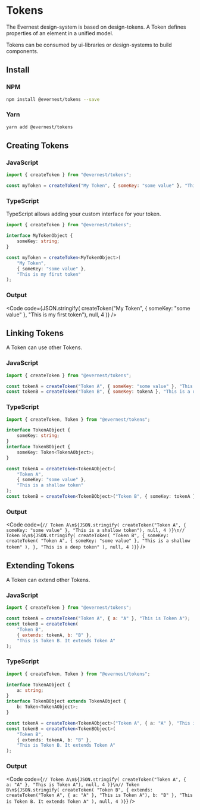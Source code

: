 
<Meta title="Tokens" />

# Tokens

The Evernest design-system is based on design-tokens.
A Token defines properties of an element in a unified model.

Tokens can be consumed by ui-libraries or design-systems to build components.

## Install

### NPM

```bash
npm install @evernest/tokens --save
```
### Yarn

```bash
yarn add @evernest/tokens
```

## Creating Tokens

### JavaScript

```js
import { createToken } from "@evernest/tokens";

const myToken = createToken("My Token", { someKey: "some value" }, "This is my first token");
```

### TypeScript

TypeScript allows adding your custom interface for your token.

```ts
import { createToken } from "@evernest/tokens";

interface MyTokenObject {
	someKey: string;
}

const myToken = createToken<MyTokenObject>(
	"My Token",
	{ someKey: "some value" },
	"This is my first token"
);
```

### Output

<Code
	code={JSON.stringify(
		createToken("My Token", { someKey: "some value" }, "This is my first token"),
		null,
		4
	)}
/>

## Linking Tokens

A Token can use other Tokens.

### JavaScript

```js
import { createToken } from "@evernest/tokens";

const tokenA = createToken("Token A", { someKey: "some value" }, "This is a shallow token");
const tokenB = createToken("Token B", { someKey: tokenA }, "This is a deep token");
```

### TypeScript

```ts
import { createToken, Token } from "@evernest/tokens";

interface TokenAObject {
	someKey: string;
}
interface TokenBObject {
	someKey: Token<TokenAObject>;
}

const tokenA = createToken<TokenAObject>(
	"Token A",
	{ someKey: "some value" },
	"This is a shallow token"
);
const tokenB = createToken<TokenBObject>("Token B", { someKey: tokenA }, "This is a deep token");
```

### Output

<Code
	code={`// Token A\n${JSON.stringify(
		createToken("Token A", { someKey: "some value" }, "This is a shallow token"),
		null,
		4
	)}\n// Token B\n${JSON.stringify(
		createToken(
			"Token B",
			{
				someKey: createToken(
					"Token A",
					{ someKey: "some value" },
					"This is a shallow token"
				),
			},
			"This is a deep token"
		),
		null,
		4
	)}`}
/>

## Extending Tokens

A Token can extend other Tokens.

### JavaScript

```js
import { createToken } from "@evernest/tokens";

const tokenA = createToken("Token A", { a: "A" }, "This is Token A");
const tokenB = createToken(
	"Token B",
	{ extends: tokenA, b: "B" },
	"This is Token B. It extends Token A"
);
```

### TypeScript

```ts
import { createToken, Token } from "@evernest/tokens";

interface TokenAObject {
	a: string;
}
interface TokenBObject extends TokenAObject {
	b: Token<TokenAObject>;
}

const tokenA = createToken<TokenAObject>("Token A", { a: "A" }, "This is Token A");
const tokenB = createToken<TokenBObject>(
	"Token B",
	{ extends: tokenA, b: "B" },
	"This is Token B. It extends Token A"
);
```

### Output

<Code
	code={`// Token A\n${JSON.stringify(
		createToken("Token A", { a: "A" }, "This is Token A"),
		null,
		4
	)}\n// Token B\n${JSON.stringify(
		createToken(
			"Token B",
			{ extends: createToken("Token A", { a: "A" }, "This is Token A"), b: "B" },
			"This is Token B. It extends Token A"
		),
		null,
		4
	)}`}
/>
